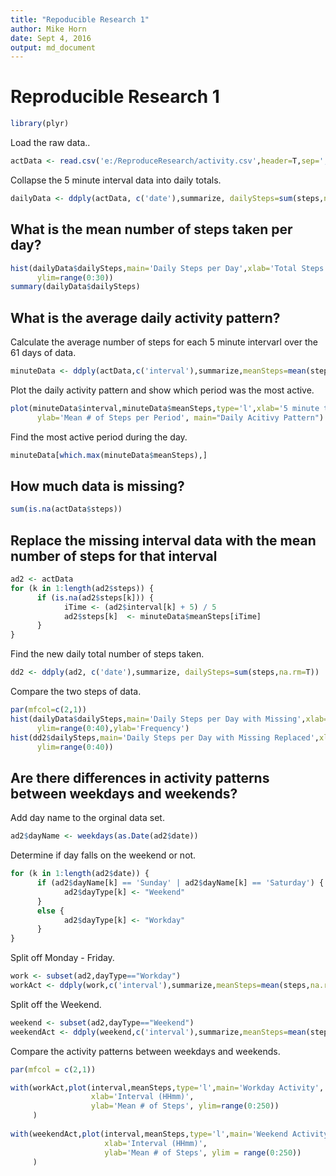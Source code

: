 ```yaml
---
title: "Repoducible Research 1"
author: Mike Horn
date: Sept 4, 2016
output: md_document
---
```


Reproducible Research 1
=========

```r
library(plyr)
```
Load the raw data..
```r
actData <- read.csv('e:/ReproduceResearch/activity.csv',header=T,sep=',')
```
Collapse the 5 minute interval data into daily totals.
```r
dailyData <- ddply(actData, c('date'),summarize, dailySteps=sum(steps,na.rm=T))
```
## What is the mean number of steps taken per day?
```r
hist(dailyData$dailySteps,main='Daily Steps per Day',xlab='Total Steps per Day',
      ylim=range(0:30))
summary(dailyData$dailySteps)
```

## What is the average daily activity pattern?
Calculate the average number of steps for each 5 minute intervarl over the 61 days of data.
```r
minuteData <- ddply(actData,c('interval'),summarize,meanSteps=mean(steps,na.rm=T))
```
Plot the daily activity pattern and show which period was the most active.
```r
plot(minuteData$interval,minuteData$meanSteps,type='l',xlab='5 minute time period',
      ylab='Mean # of Steps per Period', main="Daily Acitivy Pattern")
```
Find the most active period during the day.
```r
minuteData[which.max(minuteData$meanSteps),]
```
## How much data is missing?
```r
sum(is.na(actData$steps))
```
## Replace the missing interval data with the mean number of steps for that interval
```r
ad2 <- actData
for (k in 1:length(ad2$steps)) {
      if (is.na(ad2$steps[k])) {
            iTime <- (ad2$interval[k] + 5) / 5
            ad2$steps[k]  <- minuteData$meanSteps[iTime]
      }
}
```
Find the new daily total number of steps taken.
```r
dd2 <- ddply(ad2, c('date'),summarize, dailySteps=sum(steps,na.rm=T))
```
Compare the two steps of data.
```r
par(mfcol=c(2,1))
hist(dailyData$dailySteps,main='Daily Steps per Day with Missing',xlab='Total Steps per Day',
      ylim=range(0:40),ylab='Frequency')
hist(dd2$dailySteps,main='Daily Steps per Day with Missing Replaced',xlab='Total Steps per Day',
      ylim=range(0:40))
```

## Are there differences in activity patterns between weekdays and weekends?
Add day name to the orginal data set.
```r
ad2$dayName <- weekdays(as.Date(ad2$date))
```
Determine if day falls on the weekend or not.
```r
for (k in 1:length(ad2$date)) {
      if (ad2$dayName[k] == 'Sunday' | ad2$dayName[k] == 'Saturday') {
            ad2$dayType[k] <- "Weekend"
      } 
      else {
            ad2$dayType[k] <- "Workday"
      }
}
```
Split off Monday - Friday.
```r
work <- subset(ad2,dayType=="Workday")
workAct <- ddply(work,c('interval'),summarize,meanSteps=mean(steps,na.rm=T))
```
Split off the Weekend.
```r
weekend <- subset(ad2,dayType=="Weekend")    
weekendAct <- ddply(weekend,c('interval'),summarize,meanSteps=mean(steps,na.rm=T))
```
Compare the activity patterns between weekdays and weekends.
```r
par(mfcol = c(2,1))      

with(workAct,plot(interval,meanSteps,type='l',main='Workday Activity',
                  xlab='Interval (HHmm)',
                  ylab='Mean # of Steps', ylim=range(0:250))
     )
     
with(weekendAct,plot(interval,meanSteps,type='l',main='Weekend Activity',
                     xlab='Interval (HHmm)',
                     ylab='Mean # of Steps', ylim = range(0:250))
     )                       
```